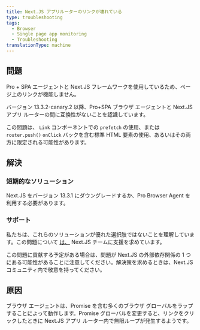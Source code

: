 ```yaml
---
title: Next.JS アプリルーターのリンクが壊れている
type: troubleshooting
tags:
  - Browser
  - Single page app monitoring
  - Troubleshooting
translationType: machine
---
```


## 問題

Pro + SPA エージェントと Next.JS フレームワークを使用しているため、ページ上のリンクが機能しません。

バージョン 13.3.2-canary.2 以降、Pro+SPA ブラウザ エージェントと Next.JS アプリ ルーターの間に互換性がないことを認識しています。

この問題は、 `Link` コンポーネントでの `prefetch` の使用、または `router.push()` `onClick` バックを含む標準 HTML 要素の使用、あるいはその両方に限定される可能性があります。

## 解決

### 短期的なソリューション

Next.JS をバージョン 13.3.1 にダウングレードするか、Pro Browser Agent を利用する必要があります。

### サポート

私たちは、これらのソリューションが優れた選択肢ではないことを理解しています。この問題について [は、](https://github.com/vercel/next.js/discussions/53746) Next.JS チームに支援を求めています。

この問題に貢献する予定がある場合は、問題が Next.JS の外部依存関係の 1 つにある可能性があることに注意してください。解決策を求めるときは、Next.JS コミュニティ内で敬意を持ってください。

## 原因

ブラウザ エージェントは、Promise を含む多くのブラウザ グローバルをラップすることによって動作します。Promise グローバルを変更すると、リンクをクリックしたときに Next.JS アプリ ルーター内で無限ループが発生するようです。